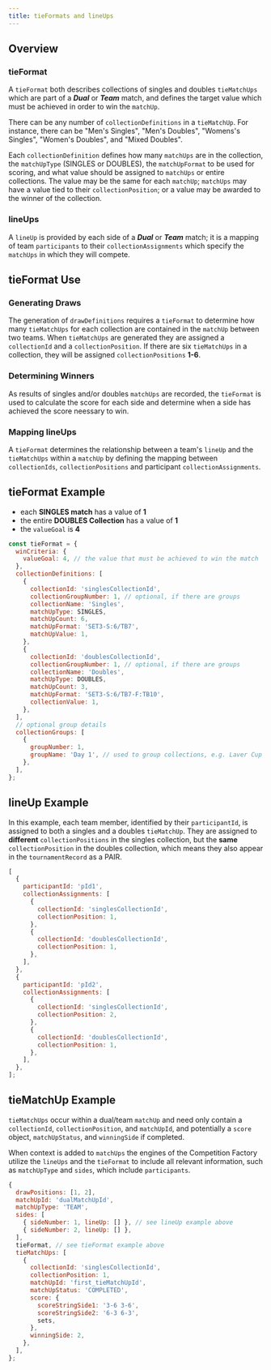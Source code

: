 ```yaml
---
title: tieFormats and lineUps
---
```


## Overview

### tieFormat

A `tieFormat` both describes collections of singles and doubles `tieMatchUps` which are part of a **_Dual_** or **_Team_** match,
and defines the target value which must be achieved in order to win the `matchUp`.

There can be any number of `collectionDefinitions` in a `tieMatchUp`.
For instance, there can be "Men's Singles", "Men's Doubles", "Womens's Singles", "Women's Doubles", and "Mixed Doubles".

Each `collectionDefinition` defines how many `matchUps` are in the collection, the `matchUpType` (SINGLES or DOUBLES), the `matchUpFormat` to be used for scoring, and what value should be assigned to `matchUps` or entire collections.
The value may be the same for each `matchUp`; `matchUps` may have a value tied to their `collectionPosition`;
or a value may be awarded to the winner of the collection.

### lineUps

A `lineUp` is provided by each side of a **_Dual_** or **_Team_** match;
it is a mapping of team `participants` to their `collectionAssignments` which specify the `matchUps` in which they will compete.

## tieFormat Use

### Generating Draws

The generation of `drawDefinitions` requires a `tieFormat` to determine how many `tieMatchUps` for each collection are contained in the `matchUp` between two teams.
When `tieMatchUps` are generated they are assigned a `collectionId` and a `collectionPosition`.
If there are six `tieMatchUps` in a collection, they will be assigned `collectionPositions` **1-6**.

### Determining Winners

As results of singles and/or doubles `matchUps` are recorded, the `tieFormat` is used to calculate the score for each side and determine when a side has achieved the score neessary to win.

### Mapping lineUps

A `tieFormat` determines the relationship between a team's `lineUp` and the `tieMatchUps` within a `matchUp` by defining the mapping between `collectionIds`, `collectionPositions` and participant `collectionAssignments`.

## tieFormat Example

- each **SINGLES match** has a value of **1**
- the entire **DOUBLES Collection** has a value of **1**
- the `valueGoal` is **4**

```js
const tieFormat = {
  winCriteria: {
    valueGoal: 4, // the value that must be achieved to win the match
  },
  collectionDefinitions: [
    {
      collectionId: 'singlesCollectionId',
      collectionGroupNumber: 1, // optional, if there are groups
      collectionName: 'Singles',
      matchUpType: SINGLES,
      matchUpCount: 6,
      matchUpFormat: 'SET3-S:6/TB7',
      matchUpValue: 1,
    },
    {
      collectionId: 'doublesCollectionId',
      collectionGroupNumber: 1, // optional, if there are groups
      collectionName: 'Doubles',
      matchUpType: DOUBLES,
      matchUpCount: 3,
      matchUpFormat: 'SET3-S:6/TB7-F:TB10',
      collectionValue: 1,
    },
  ],
  // optional group details
  collectionGroups: [
    {
      groupNumber: 1,
      groupName: 'Day 1', // used to group collections, e.g. Laver Cup
    },
  ],
};
```

## lineUp Example

In this example, each team member, identified by their `participantId`, is assigned to both a singles and a doubles `tieMatchUp`.
They are assigned to **different** `collectionPositions` in the singles collection, but the **same** `collectionPosition` in the doubles collection,
which means they also appear in the `tournamentRecord` as a PAIR.

```js
[
  {
    participantId: 'pId1',
    collectionAssignments: [
      {
        collectionId: 'singlesCollectionId',
        collectionPosition: 1,
      },
      {
        collectionId: 'doublesCollectionId',
        collectionPosition: 1,
      },
    ],
  },
  {
    participantId: 'pId2',
    collectionAssignments: [
      {
        collectionId: 'singlesCollectionId',
        collectionPosition: 2,
      },
      {
        collectionId: 'doublesCollectionId',
        collectionPosition: 1,
      },
    ],
  },
];
```

## tieMatchUp Example

`tieMatchUps` occur within a dual/team `matchUp` and need only contain a `collectionId`, `collectionPosition`, and `matchUpId`,
and potentially a `score` object, `matchUpStatus`, and `winningSide` if completed.

When context is added to `matchUps` the engines of the Competition Factory utilize the `lineUps` and the `tieFormat` to include all relevant information,
such as `matchUpType` and `sides`, which include `participants`.

```js
{
  drawPositions: [1, 2],
  matchUpId: 'dualMatchUpId',
  matchUpType: 'TEAM',
  sides: [
    { sideNumber: 1, lineUp: [] }, // see lineUp example above
    { sideNumber: 2, lineUp: [] },
  ],
  tieFormat, // see tieFormat example above
  tieMatchUps: [
    {
      collectionId: 'singlesCollectionId',
      collectionPosition: 1,
      matchUpId: 'first_tieMatchUpId',
      matchUpStatus: 'COMPLETED',
      score: {
        scoreStringSide1: '3-6 3-6',
        scoreStringSide2: '6-3 6-3',
        sets,
      },
      winningSide: 2,
    },
  ],
};
```
